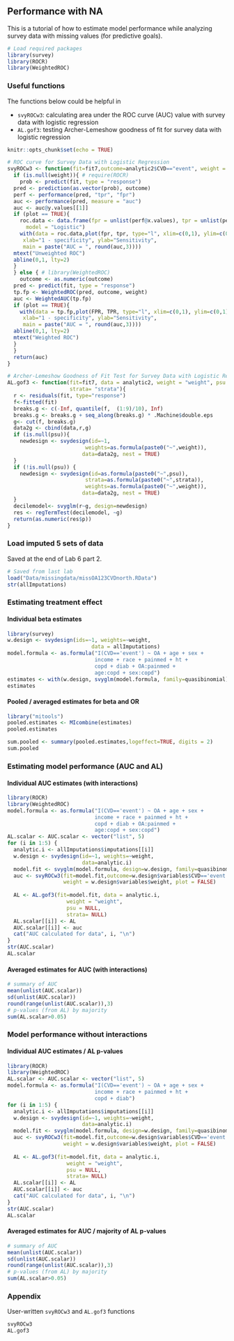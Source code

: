 ## Performance with NA {.unnumbered}

This is a tutorial of how to estimate model performance while analyzing survey data with missing values (for predictive goals).

```r
# Load required packages
library(survey)
library(ROCR)
library(WeightedROC)
```

### Useful functions 

The functions below could be helpful in 

-  `svyROCw3`: calculating area under the ROC curve (AUC) value with survey data with logistic regression  
-  `AL.gof3`: testing Archer-Lemeshow goodness of fit for survey data with logistic regression 

```r
knitr::opts_chunk$set(echo = TRUE)

# ROC curve for Survey Data with Logistic Regression
svyROCw3 <- function(fit=fit7,outcome=analytic2$CVD=="event", weight = NULL,plot=FALSE){
  if (is.null(weight)){ # require(ROCR)
    prob <- predict(fit, type = "response")
  pred <- prediction(as.vector(prob), outcome)
  perf <- performance(pred, "tpr", "fpr")
  auc <- performance(pred, measure = "auc")
  auc <- auc@y.values[[1]]
  if (plot == TRUE){
    roc.data <- data.frame(fpr = unlist(perf@x.values), tpr = unlist(perf@y.values), 
      model = "Logistic")
    with(data = roc.data,plot(fpr, tpr, type="l", xlim=c(0,1), ylim=c(0,1), lwd=1,
     xlab="1 - specificity", ylab="Sensitivity",
     main = paste("AUC = ", round(auc,3))))
  mtext("Unweighted ROC")
  abline(0,1, lty=2)
  }
  } else { # library(WeightedROC)
    outcome <- as.numeric(outcome)
  pred <- predict(fit, type = "response")
  tp.fp <- WeightedROC(pred, outcome, weight)
  auc <- WeightedAUC(tp.fp)
  if (plot == TRUE){
    with(data = tp.fp,plot(FPR, TPR, type="l", xlim=c(0,1), ylim=c(0,1), lwd=1,
     xlab="1 - specificity", ylab="Sensitivity",
     main = paste("AUC = ", round(auc,3))))
  abline(0,1, lty=2)
  mtext("Weighted ROC")
  }
  }
  return(auc)
}

# Archer-Lemeshow Goodness of Fit Test for Survey Data with Logistic Regression
AL.gof3 <- function(fit=fit7, data = analytic2, weight = "weight", psu = "psu", 
                    strata= "strata"){
  r <- residuals(fit, type="response") 
  f<-fitted(fit) 
  breaks.g <- c(-Inf, quantile(f,  (1:9)/10), Inf)
  breaks.g <- breaks.g + seq_along(breaks.g) * .Machine$double.eps
  g<- cut(f, breaks.g)
  data2g <- cbind(data,r,g)
  if (is.null(psu)){
    newdesign <- svydesign(id=~1,
                         weights=as.formula(paste0("~",weight)), 
                        data=data2g, nest = TRUE)
  }
  if (!is.null(psu)) {
    newdesign <- svydesign(id=as.formula(paste0("~",psu)),
                         strata=as.formula(paste0("~",strata)),
                         weights=as.formula(paste0("~",weight)), 
                        data=data2g, nest = TRUE)
  }
  decilemodel<- svyglm(r~g, design=newdesign) 
  res <- regTermTest(decilemodel, ~g)
  return(as.numeric(res$p)) 
}
```

### Load imputed 5 sets of data

Saved at the end of Lab 6 part 2.

```r
# Saved from last lab
load("Data/missingdata/missOA123CVDnorth.RData")
str(allImputations)
```

### Estimating treatment effect

#### Individual beta estimates

```r
library(survey)
w.design <- svydesign(ids=~1, weights=~weight,
                           data = allImputations)
model.formula <- as.formula("I(CVD=='event') ~ OA + age + sex +
                            income + race + painmed + ht +
                            copd + diab + OA:painmed +
                            age:copd + sex:copd")
estimates <- with(w.design, svyglm(model.formula, family=quasibinomial))
estimates
```

#### Pooled / averaged estimates for beta and OR

```r
library("mitools")
pooled.estimates <- MIcombine(estimates)
pooled.estimates

sum.pooled <- summary(pooled.estimates,logeffect=TRUE, digits = 2)
sum.pooled
```

### Estimating model performance (AUC and AL)

#### Individual AUC estimates (with interactions)

```r
library(ROCR)
library(WeightedROC)
model.formula <- as.formula("I(CVD=='event') ~ OA + age + sex +
                            income + race + painmed + ht +
                            copd + diab + OA:painmed +
                            age:copd + sex:copd")
AL.scalar <- AUC.scalar <- vector("list", 5)
for (i in 1:5) {
  analytic.i <- allImputations$imputations[[i]]
  w.design <- svydesign(id=~1, weights=~weight,
                        data=analytic.i)
  model.fit <- svyglm(model.formula, design=w.design, family=quasibinomial)
  auc <- svyROCw3(fit=model.fit,outcome=w.design$variables$CVD=='event', 
                  weight = w.design$variables$weight, plot = FALSE)
  
  AL <- AL.gof3(fit=model.fit, data = analytic.i, 
                   weight = "weight", 
                   psu = NULL, 
                   strata= NULL)
  AL.scalar[[i]] <- AL
  AUC.scalar[[i]] <- auc 
  cat("AUC calculated for data", i, "\n")
}
str(AUC.scalar)
AL.scalar
```

#### Averaged estimates for AUC (with interactions)

```r
# summary of AUC
mean(unlist(AUC.scalar))
sd(unlist(AUC.scalar))
round(range(unlist(AUC.scalar)),3)
# p-values (from AL) by majority
sum(AL.scalar>0.05)
```

### Model performance without interactions

#### Individual AUC estimates / AL p-values

```r
library(ROCR)
library(WeightedROC)
AL.scalar <- AUC.scalar <- vector("list", 5)
model.formula <- as.formula("I(CVD=='event') ~ OA + age + sex +
                            income + race + painmed + ht +
                            copd + diab")
for (i in 1:5) {
  analytic.i <- allImputations$imputations[[i]]
  w.design <- svydesign(id=~1, weights=~weight,
                        data=analytic.i)
  model.fit <- svyglm(model.formula, design=w.design, family=quasibinomial)
  auc <- svyROCw3(fit=model.fit,outcome=w.design$variables$CVD=='event', 
                  weight = w.design$variables$weight, plot = FALSE)
  
  AL <- AL.gof3(fit=model.fit, data = analytic.i, 
                   weight = "weight", 
                   psu = NULL, 
                   strata= NULL)
  AL.scalar[[i]] <- AL
  AUC.scalar[[i]] <- auc 
  cat("AUC calculated for data", i, "\n")
}
str(AUC.scalar)
AL.scalar
```

#### Averaged estimates for AUC / majority of AL p-values

```r
# summary of AUC
mean(unlist(AUC.scalar))
sd(unlist(AUC.scalar))
round(range(unlist(AUC.scalar)),3)
# p-values (from AL) by majority
sum(AL.scalar>0.05)
```

### Appendix

User-written `svyROCw3` and `AL.gof3` functions

```r
svyROCw3
AL.gof3
```
